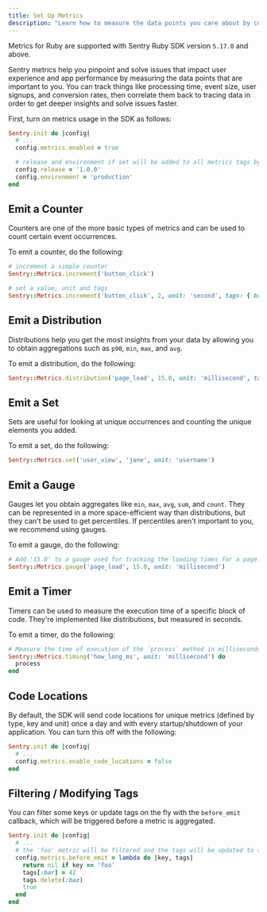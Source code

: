 ```yaml
---
title: Set Up Metrics
description: "Learn how to measure the data points you care about by configuring Metrics in your Ruby app."
---
```


<Include name="feature-stage-alpha-metrics.mdx" />
<Note>

Metrics for Ruby are supported with Sentry Ruby SDK version `5.17.0` and above.

</Note>

Sentry metrics help you pinpoint and solve issues that impact user experience and app performance by measuring the data points that are important to you. You can track things like processing time, event size, user signups, and conversion rates, then correlate them back to tracing data in order to get deeper insights and solve issues faster.

First, turn on metrics usage in the SDK as follows:

```ruby
Sentry.init do |config|
  # ...
  config.metrics.enabled = true

  # release and environment if set will be added to all metrics tags by default, recommended
  config.release = '1.0.0'
  config.environment = 'production'
end
```

## Emit a Counter

Counters are one of the more basic types of metrics and can be used to count certain event occurrences.

To emit a counter, do the following:

```ruby
# increment a simple counter
Sentry::Metrics.increment('button_click')

# set a value, unit and tags
Sentry::Metrics.increment('button_click', 2, unit: 'second', tags: { browser: 'firefox' })
```

## Emit a Distribution

Distributions help you get the most insights from your data by allowing you to obtain aggregations such as `p90`, `min`, `max`, and `avg`.

To emit a distribution, do the following:

```ruby
Sentry::Metrics.distribution('page_load', 15.0, unit: 'millisecond', tags: { page: '/home' })
```

## Emit a Set

Sets are useful for looking at unique occurrences and counting the unique elements you added.

To emit a set, do the following:

```ruby
Sentry::Metrics.set('user_view', 'jane', unit: 'username')
```

## Emit a Gauge

Gauges let you obtain aggregates like `min`, `max`, `avg`, `sum`, and `count`. They can be represented in a more space-efficient way than distributions, but they can't be used to get percentiles. If percentiles aren't important to you, we recommend using gauges.

To emit a gauge, do the following:

```ruby
# Add '15.0' to a gauge used for tracking the loading times for a page.
Sentry::Metrics.gauge('page_load', 15.0, unit: 'millisecond')
```

## Emit a Timer

Timers can be used to measure the execution time of a specific block of code. They're implemented like distributions, but measured in seconds.

To emit a timer, do the following:

```ruby
# Measure the time of execution of the `process` method in milliseconds.
Sentry::Metrics.timing('how_long_ms', unit: 'millisecond') do
  process
end
```

## Code Locations

By default, the SDK will send code locations for unique metrics (defined by type, key and unit) once a day and with every startup/shutdown of your application.
You can turn this off with the following:

```ruby
Sentry.init do |config|
  # ...
  config.metrics.enable_code_locations = false
end
```

## Filtering / Modifying Tags

You can filter some keys or update tags on the fly with the `before_emit` callback, which will be triggered before a metric is aggregated.

```ruby
Sentry.init do |config|
  # ...
  # the 'foo' metric will be filtered and the tags will be updated to add :bar and remove :baz
  config.metrics.before_emit = lambda do |key, tags|
    return nil if key == 'foo'
    tags[:bar] = 42
    tags.delete(:baz)
    true
  end
end
```
